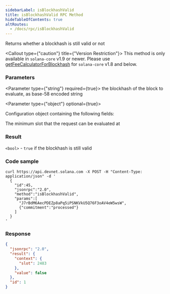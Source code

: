 ```yaml
---
sidebarLabel: isBlockhashValid
title: isBlockhashValid RPC Method
hideTableOfContents: true
altRoutes:
  - /docs/rpc/isBlockhashValid
---
```


Returns whether a blockhash is still valid or not

<Callout type={"caution"} title={"Version Restriction"}>
  This method is only available in `solana-core` v1.9 or newer. Please use
  [getFeeCalculatorForBlockhash](/docs/rpc/http/getFeeCalculatorForBlockhash)
  for `solana-core` v1.8 and below.
</Callout>

<DocSideBySide>

<DocLeftSide>

### Parameters

<Parameter type={"string"} required={true}>
  the blockhash of the block to evaluate, as base-58 encoded string
</Parameter>

<Parameter type={"object"} optional={true}>

Configuration object containing the following fields:

<Field
  name="commitment"
  type="string"
  optional={true}
  href="/docs/rpc/index.mdx#configuring-state-commitment"
/>

<Field name="minContextSlot" type="number" optional={true}>
  The minimum slot that the request can be evaluated at
</Field>

</Parameter>

### Result

`<bool>` - `true` if the blockhash is still valid

</DocLeftSide>

<DocRightSide>

### Code sample

```shell
curl https://api.devnet.solana.com -X POST -H "Content-Type: application/json" -d '
  {
    "id":45,
    "jsonrpc":"2.0",
    "method":"isBlockhashValid",
    "params":[
      "J7rBdM6AecPDEZp8aPq5iPSNKVkU5Q76F3oAV4eW5wsW",
      {"commitment":"processed"}
    ]
  }
'
```

### Response

```json
{
  "jsonrpc": "2.0",
  "result": {
    "context": {
      "slot": 2483
    },
    "value": false
  },
  "id": 1
}
```

</DocRightSide>
</DocSideBySide>

